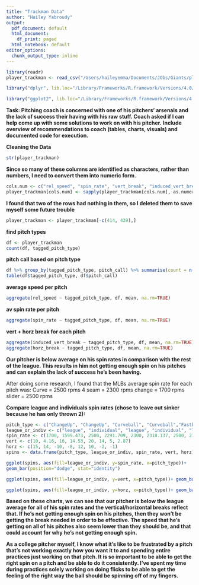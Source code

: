 ```yaml
---
title: "Trackman Data"
author: "Hailey Yabroudy"
output:
  pdf_document: default
  html_document:
    df_print: paged
  html_notebook: default
editor_options:
  chunk_output_type: inline
---
```


```r
library(readr)
player_trackman <- read_csv("/Users/haileyemma/Documents/JObs/Giants/player_trackman.csv")

library("dplyr", lib.loc="/Library/Frameworks/R.framework/Versions/4.0/Resources/library")

library("ggplot2", lib.loc="/Library/Frameworks/R.framework/Versions/4.0/Resources/library")
```

**Task: Pitching coach is concerned with one of his pitchers' arsenals and the lack of success their having with his raw stuff. Coach asked if I can help come up with some solutions to work on with his pitcher.**
**Include overview of recommendations to coach (tables, charts, visuals) and documented code for execution.**

**Cleaning the Data**

```r
str(player_trackman)
```

**Since so many of these columns are identified as characters, rather than numbers, I need to convert them into numeric form.**
```r
cols.num <- c("rel_speed", "spin_rate", "vert_break", "induced_vert_break", "horz_break", "extension", "exit_speed", "angle", "direction", "distance", "bearing")
player_trackman[cols.num] <- sapply(player_trackman[cols.num], as.numeric)
```

**I found that two of the rows had nothing in them, so I deleted them to save myself some future trouble**
```r
player_trackman <- player_trackman[-c(414, 439),]
```

**find pitch types**
```r
df <- player_trackman
count(df, tagged_pitch_type)
```

**pitch call based on pitch type**
```r
df %>% group_by(tagged_pitch_type, pitch_call) %>% summarise(count = n())
table(df$tagged_pitch_type, df$pitch_call)
```

**average speed per pitch**
```r
aggregate(rel_speed ~ tagged_pitch_type, df, mean, na.rm=TRUE)
```

**av spin rate per pitch**
```r
aggregate(spin_rate ~ tagged_pitch_type, df, mean, na.rm=TRUE)
```

**vert + horz break for each pitch**
```r
aggregate(induced_vert_break ~ tagged_pitch_type, df, mean, na.rm=TRUE)
aggregate(horz_break ~ tagged_pitch_type, df, mean, na.rm=TRUE)
```

**Our pitcher is below average on his spin rates in comparison with the rest of the league. This results in him not getting enough spin on his pitches and can explain the lack of success he's been having.**

After doing some research, I found that the MLBs average spin rate for each pitch was:
Curve = 2500 rpms
4 seam = 2300 rpms
change = 1700 rpms
slider = 2500 rpms

**Compare league and individuals spin rates (chose to leave out sinker because he has only thrown 2):**
```r
pitch_type <- c("ChangeUp", "ChangeUp", "Curveball", "Curveball","Fastball", "Fastball", "Slider", "Slider")
league_or_indiv <- c("league", "individual", "league", "individual", "league", "individual", "league", "individual")
spin_rate <- c(1700, 1599.473, 2500, 2291.709, 2300, 2318.137, 2500, 2198.644)
vert <- c(10, 4.16, 16, 14.53, 20, 14, 5, 2.87)
horz <- c(15, 14, -10, -8, 12, 10, -2, -1)
spins <- data.frame(pitch_type, league_or_indiv, spin_rate, vert, horz)

ggplot(spins, aes(fill=league_or_indiv, y=spin_rate, x=pitch_type))+
geom_bar(position="dodge", stat="identity")

ggplot(spins, aes(fill=league_or_indiv, y=vert, x=pitch_type))+ geom_bar(position="dodge", stat="identity")

ggplot(spins, aes(fill=league_or_indiv, y=horz, x=pitch_type))+ geom_bar(position="dodge", stat="identity")
```

**Based on these charts, we can see that our pitcher is below the league average for all of his spin rates and the vertical/horizontal breaks reflect that. If he's not getting enough spin on his pitches, then they won't be getting the break needed in order to be effective. The speed that he's getting on all of his pitches also seem lower than they should be, and that could account for why he's not getting enough spin.**

**As a college pitcher myself, I know what it's like to be frustrated by a pitch that's not working exactly how you want it to and spending entire practices just working on that pitch. It is so important to be able to get the right spin on a pitch and be able to do it consistently. I've spent my time during practices solely working on doing flicks to be able to get the feeling of the right way the ball should be spinning off of my fingers. **


